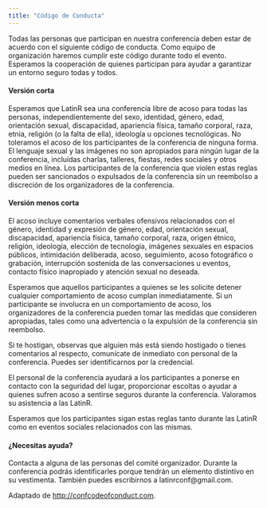```yaml
---
title: "Código de Conducta"
---
```


Todas las personas que participan en nuestra conferencia deben estar de acuerdo con el siguiente código de conducta. Como equipo de organización haremos cumplir este código durante todo el evento. Esperamos la cooperación de quienes participan para ayudar a garantizar un entorno seguro todas y todos.


#### Versión corta

Esperamos que LatinR sea una conferencia libre de acoso para todas las personas, independientemente del sexo, identidad, género, edad, orientación sexual, discapacidad, apariencia física, tamaño corporal, raza, etnia, religión (o la falta de ella), ideología u opciones tecnológicas. No toleramos el acoso de los participantes de la conferencia de ninguna forma. El lenguaje sexual y las imágenes no son apropiados para ningún lugar de la conferencia, incluídas charlas, talleres, fiestas, redes sociales y otros medios en línea. Los participantes de la conferencia que violen estas reglas pueden ser sancionados o expulsados ​​de la conferencia sin un reembolso a discreción de los organizadores de la conferencia.

#### Versión menos corta

El acoso incluye comentarios verbales ofensivos relacionados con el género, identidad y expresión de género, edad, orientación sexual, discapacidad, apariencia física, tamaño corporal, raza, origen étnico, religión, ideología, elección de tecnología, imágenes sexuales en espacios públicos, intimidación deliberada, acoso, seguimiento, acoso fotográfico o grabación, interrupción sostenida de las conversaciones u eventos, contacto físico inapropiado y atención sexual no deseada.

Esperamos que aquellos participantes a quienes se les solicite detener cualquier comportamiento de acoso cumplan inmediatamente.
Si un participante se involucra en un comportamiento de acoso, los organizadores de la conferencia pueden tomar las medidas que consideren apropiadas, tales como una advertencia o la expulsión de la conferencia sin reembolso.

Si te hostigan, observas que alguien más está siendo hostigado o tienes comentarios al respecto, comunícate de inmediato con personal de la conferencia. Puedes ser identificarnos por la credencial.

El personal de la conferencia ayudará a los participantes a ponerse en contacto con la seguridad del lugar, proporcionar escoltas o ayudar a quienes sufren acoso a sentirse seguros durante la conferencia. Valoramos su asistencia a las LatinR.

Esperamos que los participantes sigan estas reglas tanto durante las LatinR como en eventos sociales relacionados con las mismas.

#### ¿Necesitas ayuda?

Contacta a alguna de las personas del comité organizador. Durante la conferencia podrás identificarles porque tendrán un elemento distintivo en su vestimenta. También puedes escribirnos a latinrconf@gmail.com.

Adaptado de [http://confcodeofconduct.com](http://confcodeofconduct.com).

